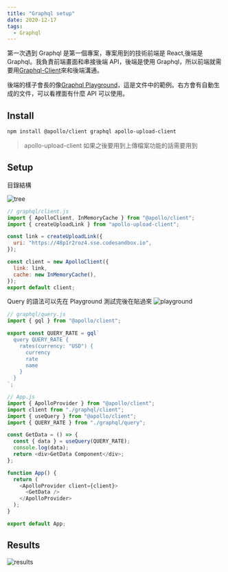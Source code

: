 ```yaml
---
title: "Graphql setup"
date: 2020-12-17
tags:
  - Graphql
---
```


第一次遇到 Graphql 是第一個專案，專案用到的技術前端是 React,後端是 Graphql。我負責前端畫面和串接後端 API，後端是使用 Graphql，所以前端就需要用[Graphql-Client](https://www.apollographql.com/docs/react/)來和後端溝通。

後端的樣子會長的像[Graphql Playground](https://48p1r2roz4.sse.codesandbox.io/)，這是文件中的範例。右方會有自動生成的文件，可以看裡面有什麼 API 可以使用。

## Install

```bash
npm install @apollo/client graphql apollo-upload-client
```

> apollo-upload-client 如果之後要用到上傳檔案功能的話需要用到

## Setup

目錄結構

![tree](/images/2020-12-17-tree.png)

```js
// graphql/client.js
import { ApolloClient, InMemoryCache } from "@apollo/client";
import { createUploadLink } from "apollo-upload-client";

const link = createUploadLink({
  uri: "https://48p1r2roz4.sse.codesandbox.io",
});

const client = new ApolloClient({
  link: link,
  cache: new InMemoryCache(),
});
export default client;
```

Query 的語法可以先在 Playground 測試完後在貼過來
![playground](/images/2020-12-17-playground.png)

```js
// graphql/query.js
import { gql } from "@apollo/client";

export const QUERY_RATE = gql`
  query QUERY_RATE {
    rates(currency: "USD") {
      currency
      rate
      name
    }
  }
`;
```

```js
// App.js
import { ApolloProvider } from "@apollo/client";
import client from "./graphql/client";
import { useQuery } from "@apollo/client";
import { QUERY_RATE } from "./graphql/query";

const GetData = () => {
  const { data } = useQuery(QUERY_RATE);
  console.log(data);
  return <div>GetData Component</div>;
};

function App() {
  return (
    <ApolloProvider client={client}>
      <GetData />
    </ApolloProvider>
  );
}

export default App;
```

## Results

![results](/images/2020-12-17-results.png)
